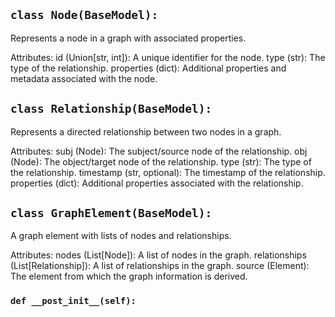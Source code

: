 <a id="camel.storages.graph_storages.graph_element"></a>

<a id="camel.storages.graph_storages.graph_element.Node"></a>

## `class Node(BaseModel):`

Represents a node in a graph with associated properties.

Attributes:
id (Union[str, int]): A unique identifier for the node.
type (str):  The type of the relationship.
properties (dict): Additional properties and metadata associated with
the node.

<a id="camel.storages.graph_storages.graph_element.Relationship"></a>

## `class Relationship(BaseModel):`

Represents a directed relationship between two nodes in a graph.

Attributes:
subj (Node): The subject/source node of the relationship.
obj (Node): The object/target node of the relationship.
type (str):  The type of the relationship.
timestamp (str, optional): The timestamp of the relationship.
properties (dict): Additional properties associated with the
relationship.

<a id="camel.storages.graph_storages.graph_element.GraphElement"></a>

## `class GraphElement(BaseModel):`

A graph element with lists of nodes and relationships.

Attributes:
nodes (List[Node]): A list of nodes in the graph.
relationships (List[Relationship]): A list of relationships in the
graph.
source (Element): The element from which the graph information is
derived.

<a id="camel.storages.graph_storages.graph_element.GraphElement.__post_init__"></a>

### `def __post_init__(self):`
